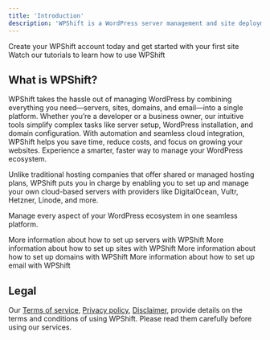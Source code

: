 ```yaml
---
title: 'Introduction'
description: 'WPShift is a WordPress server management and site deployment tool.'
---
```


<CardGroup cols={2}>
    <Card
        title="Create an account"
        icon="user-plus"
        href="https://app.wpshift.io/register"
    >
        Create your WPShift account today and get started with your first site
    </Card>
    <Card
        title="Watch tutorials"
        icon="youtube"
        href="https://www.youtube.com/@wpshift"
    >
        Watch our tutorials to learn how to use WPShift
    </Card>
</CardGroup>

## What is WPShift?
WPShift takes the hassle out of managing WordPress by combining everything you need—servers, sites, domains, and email—into a single platform.
Whether you’re a developer or a business owner, our intuitive tools simplify complex tasks like server setup, WordPress installation, and domain configuration.
With automation and seamless cloud integration, WPShift helps you save time, reduce costs, and focus on growing your websites. Experience a smarter, faster way to manage your WordPress ecosystem.

Unlike traditional hosting companies that offer shared or managed hosting plans, WPShift puts you in charge by enabling you to set up and manage your own cloud-based servers with providers like DigitalOcean, Vultr, Hetzner, Linode, and more.

Manage every aspect of your WordPress ecosystem in one seamless platform.

<CardGroup cols={2}>
    <Card
        title="Servers"
        icon="server"
        href="https://app.wpshift.io/register"
    >
        More information about how to set up servers with WPShift
    </Card>
    <Card
        title="Sites"
        icon="globe"
        href="https://www.youtube.com/@wpshift"
    >
        More information about how to set up sites with WPShift
    </Card>
    <Card
        title="Domains"
        icon="link"
        href="https://www.youtube.com/@wpshift"
    >
        More information about how to set up domains with WPShift
    </Card>
    <Card
        title="Email"
        icon="at"
        href="https://www.youtube.com/@wpshift"
    >
        More information about how to set up email with WPShift
    </Card>
</CardGroup>

## Legal
Our [Terms of service](https://wpshift.io/legal/terms-of-service/), [Privacy policy](https://wpshift.io/legal/privacy-policy/), [Disclaimer](https://wpshift.io/legal/disclaimer/), provide details on the terms and conditions of using WPShift. Please read them carefully before using our services.